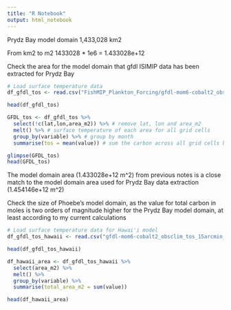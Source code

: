 ```yaml
---
title: "R Notebook"
output: html_notebook
---
```


Prydz Bay model domain 1,433,028 km2

From km2 to m2 1433028 * 1e6 = 1.433028e+12

Check the area for the model domain that gfdl ISIMIP data has been extracted for Prydz Bay

```r
# Load surface temperature data
df_gfdl_tos <- read.csv("FishMIP_Plankton_Forcing/gfdl-mom6-cobalt2_obsclim_tos_15arcmin_prydz-bay_monthly_1961_2010.csv") 

head(df_gfdl_tos)
```


```r
GFDL_tos <- df_gfdl_tos %>%
  select(!c(lat,lon,area_m2)) %>% # remove lat, lon and area_m2
  melt() %>% # surface temperature of each area for all grid cells
  group_by(variable) %>% # group by month
  summarise(tos = mean(value)) # sum the carbon across all grid cells by each month

glimpse(GFDL_tos)
head(GFDL_tos)
```
The model domain area (1.433028e+12 m^2) from previous notes is a close match to the model domain area used for Prydz Bay data extraction (1.454146e+12 m^2)

Check the size of Phoebe's model domain, as the value for total carbon in moles is two orders of magnitude higher for the Prydz Bay model domain, at least according to my current calculations

```r
# Load surface temperature data for Hawai'i model
df_gfdl_tos_hawaii <- read.csv("gfdl-mom6-cobalt2_obsclim_tos_15arcmin_hawaiian-longline_monthly_1961_2010.csv") 

head(df_gfdl_tos_hawaii)
```


```r
df_hawaii_area <- df_gfdl_tos_hawaii %>% 
  select(area_m2) %>% 
  melt() %>% 
  group_by(variable) %>% 
  summarise(total_area_m2 = sum(value))

head(df_hawaii_area)
```







